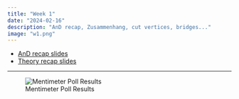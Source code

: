 ```yaml
---
title: "Week 1"
date: "2024-02-16"
description: "AnD recap, Zusammenhang, cut vertices, bridges..."
image: "w1.png"
---
```


- [AnD recap slides](and-recap.pdf)
- [Theory recap slides](anp-w01.pdf)

---

![Mentimeter Poll Results](mentimeter-results.png)